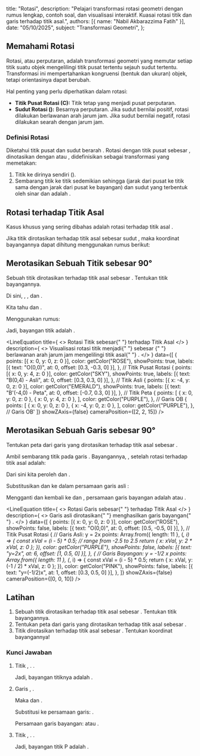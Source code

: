 
  title: "Rotasi",
  description: "Pelajari transformasi rotasi geometri dengan rumus lengkap, contoh soal, dan visualisasi interaktif. Kuasai rotasi titik dan garis terhadap titik asal.",
  authors: [{ name: "Nabil Akbarazzima Fatih" }],
  date: "05/10/2025",
  subject: "Transformasi Geometri",
};

## Memahami Rotasi

Rotasi, atau perputaran, adalah transformasi geometri yang memutar setiap titik suatu objek mengelilingi titik pusat tertentu sejauh sudut tertentu. Transformasi ini mempertahankan kongruensi (bentuk dan ukuran) objek, tetapi orientasinya dapat berubah.

Hal penting yang perlu diperhatikan dalam rotasi:

- **Titik Pusat Rotasi (C):** Titik tetap yang menjadi pusat perputaran.
- **Sudut Rotasi (<InlineMath math="\theta" />):** Besarnya perputaran. Jika sudut bernilai positif, rotasi dilakukan berlawanan arah jarum jam. Jika sudut bernilai negatif, rotasi dilakukan searah dengan jarum jam.

### Definisi Rotasi

Diketahui titik pusat <InlineMath math="C" /> dan sudut berarah <InlineMath math="\theta" />. Rotasi dengan titik pusat <InlineMath math="C" /> sebesar <InlineMath math="\theta" />, dinotasikan dengan <InlineMath math="\rho_{C,\theta}" /> atau <InlineMath math="R(C,\theta)" />, didefinisikan sebagai transformasi yang memetakan:

1. Titik <InlineMath math="C" /> ke dirinya sendiri (<InlineMath math="C'=C" />).
2. Sembarang titik <InlineMath math="P" /> ke titik <InlineMath math="P'" /> sedemikian sehingga <InlineMath math="CP = CP'" /> (jarak dari pusat ke titik sama dengan jarak dari pusat ke bayangan) dan sudut yang terbentuk oleh sinar <InlineMath math="\vec{CP}" /> dan <InlineMath math="\vec{CP'}" /> adalah <InlineMath math="\theta" />.

## Rotasi terhadap Titik Asal

Kasus khusus yang sering dibahas adalah rotasi terhadap titik asal <InlineMath math="O(0,0)" />.

Jika titik <InlineMath math="P(x,y)" /> dirotasikan terhadap titik asal <InlineMath math="O(0,0)" /> sebesar sudut <InlineMath math="\theta" />, maka koordinat bayangannya <InlineMath math="P'(x',y')" /> dapat dihitung menggunakan rumus berikut:

<div className="flex flex-col gap-4">
  <BlockMath math="x' = x \cos \theta - y \sin \theta" />
  <BlockMath math="y' = x \sin \theta + y \cos \theta" />
</div>

## Merotasikan Sebuah Titik sebesar 90°

Sebuah titik <InlineMath math="B(0,4)" /> dirotasikan terhadap titik asal <InlineMath math="(0,0)" /> sebesar <InlineMath math="90^\circ" />. Tentukan titik bayangannya.

Di sini, <InlineMath math="x=0" />, <InlineMath math="y=4" />, dan <InlineMath math="\theta = 90^\circ" />.

Kita tahu <InlineMath math="\cos 90^\circ = 0" /> dan <InlineMath math="\sin 90^\circ = 1" />.

Menggunakan rumus:

<div className="flex flex-col gap-4">
  <BlockMath math="x' = (0) \cos 90^\circ - (4) \sin 90^\circ = 0 \cdot 0 - 4 \cdot 1 = -4" />
  <BlockMath math="y' = (0) \sin 90^\circ + (4) \cos 90^\circ = 0 \cdot 1 + 4 \cdot 0 = 0" />
</div>

Jadi, bayangan titik <InlineMath math="B(0,4)" /> adalah <InlineMath math="B'(-4,0)" />.

<LineEquation
  title={
    <>
      Rotasi Titik <InlineMath math="B(0,4)" /> sebesar{" "}
      <InlineMath math="90^\circ" /> terhadap Titik Asal
    </>
  }
  description={
    <>
      Visualisasi rotasi titik <InlineMath math="B(0,4)" /> menjadi{" "}
      <InlineMath math="B'(-4,0)" /> sebesar <InlineMath math="90^\circ" />{" "}
      berlawanan arah jarum jam mengelilingi titik asal{" "}
      <InlineMath math="O(0,0)" />.
    </>
  }
  data={[
    {
      points: [{ x: 0, y: 0, z: 0 }],
      color: getColor("ROSE"),
      showPoints: true,
      labels: [{ text: "O(0,0)", at: 0, offset: [0.3, -0.3, 0] }],
    }, // Titik Pusat Rotasi
    {
      points: [{ x: 0, y: 4, z: 0 }],
      color: getColor("SKY"),
      showPoints: true,
      labels: [{ text: "B(0,4) - Asli", at: 0, offset: [0.3, 0.3, 0] }],
    }, // Titik Asli
    {
      points: [{ x: -4, y: 0, z: 0 }],
      color: getColor("EMERALD"),
      showPoints: true,
      labels: [{ text: "B'(-4,0) - Peta", at: 0, offset: [-0.7, 0.3, 0] }],
    }, // Titik Peta
    {
      points: [
        { x: 0, y: 0, z: 0 },
        { x: 0, y: 4, z: 0 },
      ],
      color: getColor("PURPLE"),
    }, // Garis OB
    {
      points: [
        { x: 0, y: 0, z: 0 },
        { x: -4, y: 0, z: 0 },
      ],
      color: getColor("PURPLE"),
    }, // Garis OB'
  ]}
  showZAxis={false}
  cameraPosition={[2, 2, 15]}
/>

## Merotasikan Sebuah Garis sebesar 90°

Tentukan peta dari garis <InlineMath math="y=2x" /> yang dirotasikan terhadap titik asal <InlineMath math="(0,0)" /> sebesar <InlineMath math="90^\circ" />.

Ambil sembarang titik <InlineMath math="P(x,y)" /> pada garis <InlineMath math="y=2x" />. Bayangannya, <InlineMath math="P'(x',y')" />, setelah rotasi <InlineMath math="90^\circ" /> terhadap titik asal adalah:

<div className="flex flex-col gap-4">
  <BlockMath math="x' = x \cos 90^\circ - y \sin 90^\circ = x(0) - y(1) = -y" />
  <BlockMath math="y' = x \sin 90^\circ + y \cos 90^\circ = x(1) + y(0) = x" />
</div>

Dari sini kita peroleh <InlineMath math="y = -x'" /> dan <InlineMath math="x = y'" />.

Substitusikan <InlineMath math="x = y'" /> dan <InlineMath math="y = -x'" /> ke dalam persamaan garis asli <InlineMath math="y=2x" />:

<div className="flex flex-col gap-4">
  <BlockMath math="(-x') = 2(y')" />
  <BlockMath math="-x' = 2y'" />
</div>

Mengganti <InlineMath math="x'" /> dan <InlineMath math="y'" /> kembali ke <InlineMath math="x" /> dan <InlineMath math="y" />, persamaan garis bayangan adalah <InlineMath math="-x = 2y" /> atau <InlineMath math="y = -\frac{1}{2}x" />.

<LineEquation
  title={
    <>
      Rotasi Garis <InlineMath math="y=2x" /> sebesar{" "}
      <InlineMath math="90^\circ" /> terhadap Titik Asal
    </>
  }
  description={
    <>
      Garis asli <InlineMath math="y=2x" /> dirotasikan{" "}
      <InlineMath math="90^\circ" /> menghasilkan garis bayangan{" "}
      <InlineMath math="y = -\frac{1}{2}x" />.
    </>
  }
  data={[
    {
      points: [{ x: 0, y: 0, z: 0 }],
      color: getColor("ROSE"),
      showPoints: false,
      labels: [{ text: "O(0,0)", at: 0, offset: [0.5, -0.5, 0] }],
    }, // Titik Pusat Rotasi
    {
      // Garis Asli: y = 2x
      points: Array.from({ length: 11 }, (_, i) => {
        const xVal = (i - 5) * 0.5; // range from -2.5 to 2.5
        return { x: xVal, y: 2 * xVal, z: 0 };
      }),
      color: getColor("PURPLE"),
      showPoints: false,
      labels: [{ text: "y=2x", at: 6, offset: [1, 0.5, 0] }],
    },
    {
      // Garis Bayangan: y = -1/2 x
      points: Array.from({ length: 11 }, (_, i) => {
        const xVal = (i - 5) * 0.5;
        return { x: xVal, y: (-1 / 2) * xVal, z: 0 };
      }),
      color: getColor("PINK"),
      showPoints: false,
      labels: [{ text: "y=(-1/2)x", at: 1, offset: [0.3, 0.5, 0] }],
    },
  ]}
  showZAxis={false}
  cameraPosition={[0, 0, 10]}
/>

## Latihan

1.  Sebuah titik <InlineMath math="A(3,0)" /> dirotasikan terhadap titik asal <InlineMath math="(0,0)" /> sebesar <InlineMath math="90^\circ" />. Tentukan titik bayangannya.
2.  Tentukan peta dari garis <InlineMath math="y=4x" /> yang dirotasikan terhadap titik asal <InlineMath math="(0,0)" /> sebesar <InlineMath math="90^\circ" />.
3.  Titik <InlineMath math="P(-2, -5)" /> dirotasikan terhadap titik asal <InlineMath math="O(0,0)" /> sebesar <InlineMath math="180^\circ" />. Tentukan koordinat bayangannya!

### Kunci Jawaban

1.  Titik <InlineMath math="A(3,0)" />, <InlineMath math="\theta = 90^\circ" />. <InlineMath math="x=3, y=0" />.

    <div className="flex flex-col gap-4">
      <BlockMath math="x' = 3 \cos 90^\circ - 0 \sin 90^\circ = 3(0) - 0(1) = 0" />
      <BlockMath math="y' = 3 \sin 90^\circ + 0 \cos 90^\circ = 3(1) + 0(0) = 3" />
    </div>

    Jadi, bayangan titiknya adalah <InlineMath math="A'(0,3)" />.

2.  Garis <InlineMath math="y=4x" />, <InlineMath math="\theta = 90^\circ" />.

    <div className="flex flex-col gap-4">
      <BlockMath math="x' = -y" />
      <BlockMath math="y' = x" />
    </div>

    Maka <InlineMath math="y = -x'" /> dan <InlineMath math="x = y'" />.

    Substitusi ke persamaan garis: <InlineMath math="(-x') = 4(y')" />.

    Persamaan garis bayangan: <InlineMath math="-x = 4y" /> atau <InlineMath math="y = -\frac{1}{4}x" />.

3.  Titik <InlineMath math="P(-2,-5)" />, <InlineMath math="\theta = 180^\circ" />. <InlineMath math="x=-2, y=-5" />.

    <div className="flex flex-col gap-4">
      <BlockMath math="\cos 180^\circ = -1" />
      <BlockMath math="\sin 180^\circ = 0" />
    </div>

    <div className="flex flex-col gap-4">
      <BlockMath math="x' = (-2) \cos 180^\circ - (-5) \sin 180^\circ = (-2)(-1) - (-5)(0) = 2 - 0 = 2" />
      <BlockMath math="y' = (-2) \sin 180^\circ + (-5) \cos 180^\circ = (-2)(0) + (-5)(-1) = 0 + 5 = 5" />
    </div>

    Jadi, bayangan titik P adalah <InlineMath math="P'(2,5)" />.
